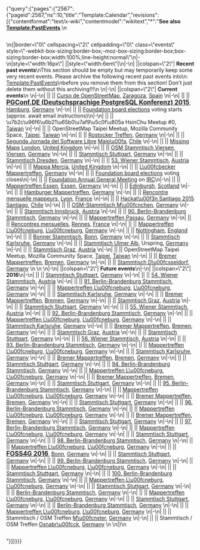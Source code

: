 {"query":{"pages":{"2567":{"pageid":2567,"ns":10,"title":"Template:Calendar","revisions":[{"contentformat":"text/x-wiki","contentmodel":"wikitext","*":"<noinclude>'''See also [[Template:PastEvents]]'''.\n</noinclude><div style=\"-webkit-column-width:34em;-moz-column-width:34em;column-width:34em;-webkit-column-gap:1em;-moz-column-gap:1em;column-gap:1em\">\n{|border=\"0\" cellspacing=\"2\" cellpadding=\"0\" class=\"events\" style=\"-webkit-box-sizing:border-box;-moz-box-sizing:border-box;box-sizing:border-box;width:100%;line-height:normal\"\n|-\n|style=\"width:16px\"| ||style=\"width:6em\"|\n|-<noinclude>\n| {{cal|none}} ||colspan=\"2\"| '''Recent past events'''\nThis section should be empty but may temporarily keep some very recent events. Please archive the following recent past events into\n: [[Template:PastEvents]]{{Edit|mini=0|Template:PastEvents}}\nbefore you remove them from this section! Don't just delete them without this archiving!!!\n<!-- ==== Keep all recent past events BELOW this line, as long as they are not archived ==== -->\n|-\n| {{cal|none}} ||colspan=\"2\"| '''Current events'''\n</noinclude><!-- ==== Recent past event should be temporarily moved ABOVE this line, BUT NOT ongoing events (even if they started a few days agos), as long they are not completely terminated. ==== -->\n|-\n| {{cal|speaking}} || {{dm|Nov 16|Nov 30}} || [http://osluz.unizar.es/content/curso-de-openstreetmap Curso de OpenStreetMap], [[Zaragoza]], [[Spain]] {{SmallFlag|Spain}} {{SmallFlag|Zaragoza|Escudo de Zaragoza.svg}}\n|-\n| {{cal|conference}} || {{dm|Nov 26|Nov 27}} || <big>'''[http://2015.pgconf.de/ PGConf.DE (Deutschsprachige PostgreSQL Konferenz) 2015]'''</big>, [[Hamburg]], [[Germany]] {{SmallFlag|Germany}}\n|-\n| {{cal|info}} || {{dm|Nov 28}} || [[Foundation/AGM15/Election_to_Board|Foundation board elections]] voting starts (approx. await email instructions)\n|-\n| {{cal|social}} || {{dm|Nov 28}} || \u7b2c\u96f6\u6b21\u65b0\u7af9\u5c0f\u805a HsinChu Meetup #0, [[Taiwan]] {{SmallFlag|Taiwan}}\n|-\n| {{cal|meeting}} || {{dm|Nov 30}} || OpenStreetMap Taipei Meetup, Mozilla Community Space, [[Taipei]], [[Taiwan]] {{SmallFlag|Taiwan}}\n|-\n| {{cal|social}} || {{dm|Dec 1}} || [[Rostocker Treffen]], [[Germany]] {{SmallFlag|Germany}}\n|-\n| {{cal|speaking}} || {{dm|Dec 1}} || [https://reps.mozilla.org/e/jornada-de-software-libre-inacap-maipu/ Segunda Jornada del Software Libre] [[Maip\u00fa]], [[Chile]] {{SmallFlag|Chile}} {{SmallFlag|Maip\u00fa|Escudo_de_Maip\u00fa_(Chile).svg}}\n|-\n| {{cal|mapevent}} || {{dm|Dec 1}} || [https://www.eventbrite.co.uk/e/missing-mapshot-december-mapathon-tickets-19653629535 Missing Maps] [[London]], [[United Kingdom]] {{SmallFlag|United Kingdom}}\n|-\n| {{cal|social}} || {{dm|Dec 1}} || [[Niederrhein/Viersen/Stammtisch|OSM Stammtisch Viersen]], [[Viersen]], [[Germany]] {{SmallFlag|Germany}}\n|-\n| {{cal|social}} || {{dm|Dec 2}} || [[Stuttgart/Stammtisch|Stammtisch Stuttgart]], [[Germany]] {{SmallFlag|Germany}}\n|-\n| {{cal|social}} || {{dm|Dec 3}} || [[Stammtisch Dresden]], [[Germany]] {{SmallFlag|Germany}} {{SmallFlag|Dresden|Dresden Stadtwappen.svg}}\n|-\n| {{cal|social}} || {{dm|Dec 3}} || [[Wien/Stammtisch|53. Wiener Stammtisch]], [[Austria]] {{SmallFlag|Austria}} {{SmallFlag|Wien|Wien Wappen.svg}}\n|-\n| {{cal|social}} || {{dm|Dec 3}} || [[Mappa Mercia#Events|Mappa Mercia]], [[United Kingdom]] {{SmallFlag|United Kingdom}}\n|-\n| {{cal|social}} || {{dm|Dec 3}} || [[L\u00fcbecker Mappertreffen|L\u00fcbecker Mappertreffen]], [[Germany]] {{SmallFlag|Germany}}\n|-\n| {{cal|info}} || {{dm|Dec 5}} || [[Foundation/AGM15/Election_to_Board|Foundation board elections]] voting closes\n|-\n| {{cal|info}} || {{dm|Dec 5}} || [[Foundation/AGM15|Foundation Annual General Meeting]] on [[IRC]]\n|-\n| {{cal|social}} || {{dm|Dec 7}} || [[Essen/OSM-Treffen|Mappertreffen Essen]], [[Essen]], [[Germany]] {{SmallFlag|Germany}}\n|-\n| {{cal|social}} || {{dm|Dec 8}} || [[Edinburgh#Social Events|Edinburgh]], [[Scotland]] {{SmallFlag|Scotland}}\n|-\n| {{cal|social}} || {{dm|Dec 8}} || [[Hamburger Mappertreffen|Hamburger Mappertreffen]], [[Germany]] {{SmallFlag|Germany}}\n|-\n| {{cal|social}} || {{dm|Dec 09}} || [[Lyon#Groupe local lyonnais|Rencontre mensuelle mappeurs]], [[Lyon]], [[France]] {{SmallFlag|France}}\n|-\n| {{cal|speaking}} || {{dm|Dec 9}} || [http://hackaton.softwarelibrechile.cl/ Hackat\u00f3n Santiago 2015] [[Santiago]], [[Chile]] {{SmallFlag|Chile}} {{SmallFlag|Santiago|Escudo_de_Santiago_(Chile).svg}}\n|-\n| {{cal|social}} || {{dm|Dec 10}} || [[M\u00fcnchen#Regelm\u00e4\u00dfiger Treff|OSM-Stammtisch M\u00fcnchen]], [[Germany]] {{SmallFlag|Germany}} {{SmallFlag|M\u00fcnchen|Muenchen Kleines Stadtwappen.svg}}\n|-\n| {{cal|social}} || {{dm|Dec 10}} || [[Innsbruck/Stammtisch|Stammtisch Innsbruck]], [[Austria]] {{SmallFlag|Austria}} {{SmallFlag|Tirol|Tirol Wappen.svg}}\n|-\n| {{cal|social}} || {{dm|Dec 11}} || [[Berlin/Stammtisch|90. Berlin-Brandenburg Stammtisch]], [[Germany]] {{SmallFlag|Germany}}\n|-\n| {{cal|social}} || {{dm|Dec 14}} || [[Passau/Mappertreffen|Mappertreffen Passau]], [[Germany]] {{SmallFlag|Germany}}{{SmallFlag|Passau|Wappen Passau.svg}}\n|-\n| {{cal|meeting}} || {{dm|Dec 14}} || [[Rennes#Cartoparties et autres rencontres|Rencontres mensuelles]], [[Rennes]], [[France]] {{SmallFlag|France}}\n|-\n| {{cal|social}} || {{dm|Dec 15}} || [[L\u00fcneburg/Mappertreffen|Mappertreffen L\u00fcneburg]], [[L\u00fcneburg]], [[Germany]] {{SmallFlag|Germany}}\n|-\n| {{cal|social}} || {{dm|Dec 15}} || [[Nottingham/Pub Meetup|Nottingham]], [[England]] {{SmallFlag|England}}\n|-\n| {{cal|social}} || {{dm|Dec 15}} || [[Bonn/Stammtisch|Bonner Stammtisch]], [[Bonn]], [[Germany]] {{SmallFlag|Germany}}\n|-\n| {{cal|social}} || {{dm|Dec 16}} || [[Karlsruhe#N\u00e4chstes Treffen|Stammtisch Karlsruhe]], [[Germany]] {{SmallFlag|Germany}} {{SmallFlag|Karlsruhe|Coat of arms de-bw Karlsruhe.svg}}\n|-\n| {{cal|social}} || {{dm|Dec 17}} || [[UlmerAlb|Stammtisch Ulmer Alb]], Urspring, [[Germany]] {{SmallFlag|Germany}}\n|-\n| {{cal|social}} || {{dm|Dec 21}} || [[Graz/Stammtisch|Stammtisch Graz]], [[Austria]] {{SmallFlag|Austria}} {{SmallFlag|Steiermark|Steiermark Wappen.svg}}\n|-\n| {{cal|meeting}} || {{dm|Dec 28}} || OpenStreetMap Taipei Meetup, Mozilla Community Space, [[Taipei]], [[Taiwan]] {{SmallFlag|Taiwan}}\n|-\n| {{cal|social}} || {{dm|Dec 28}} || [[Bremen/Veranstaltungen|Bremer Mappertreffen]], [[Bremen]], [[Germany]] {{SmallFlag|Germany}} {{SmallFlag|Bremen}}\n|-\n| {{cal|social}} || {{dm|Dec 30}} || [[D\u00fcsseldorf/Stammtisch|Stammtisch D\u00fcsseldorf]], [[Germany]] {{SmallFlag|Germany}} {{SmallFlag|D\u00fcsseldorf|Dus4c_full_(1).jpg}}\n<!--\n\n  All events above should be limited to the next 1-1.5 month to keep the list small on the main page.\n  Only a few additional BIG events should be listed here even if they are occuring after less important events.\n  However these events MUST already have an active presentation web page. Don't place any future important events\n  which are just projected, still not organized, not open to registration, without confirmed dates, or\n  without a working link to a maintained page presenting the event and its organization.\n\n-->\n<noinclude><!--\n\n  Unconfimed big events, or social events, that are more than 1-1.5 month in the future are in noinclude sections, to keep the main page short.\n  Feel free to move this noinclude start-tag upward, if the next event inside is in lesser than a month.\n\n-->\n|-\n| {{cal|none}} ||colspan=\"2\"| '''Future events'''\n|-\n| {{cal|none}} ||colspan=\"2\"| '''2016'''\n|-\n| {{cal|social}} || {{dm|Jan 6}} || [[Stuttgart/Stammtisch|Stammtisch Stuttgart]], [[Germany]] {{SmallFlag|Germany}}\n|-\n| {{cal|social}} || {{dm|Jan 7}} || [[Wien/Stammtisch|54. Wiener Stammtisch]], [[Austria]] {{SmallFlag|Austria}} {{SmallFlag|Wien|Wien Wappen.svg}}\n|-\n| {{cal|social}} || {{dm|Jan 14}} || [[Berlin/Stammtisch|91. Berlin-Brandenburg Stammtisch]], [[Germany]] {{SmallFlag|Germany}}\n|-\n| {{cal|social}} || {{dm|Jan 19}} || [[L\u00fcneburg/Mappertreffen|Mappertreffen L\u00fcneburg]], [[L\u00fcneburg]], [[Germany]] {{SmallFlag|Germany}}\n|-\n| {{cal|social}} || {{dm|Jan 20}} || [[Karlsruhe#N\u00e4chstes Treffen|Stammtisch Karlsruhe]], [[Germany]] {{SmallFlag|Germany}} {{SmallFlag|Karlsruhe|Coat of arms de-bw Karlsruhe.svg}}\n|-\n| {{cal|social}} || {{dm|Jan 25}} || [[Bremen/Veranstaltungen|Bremer Mappertreffen]], [[Bremen]], [[Germany]] {{SmallFlag|Germany}} {{SmallFlag|Bremen}}\n|-\n| {{cal|social}} || {{dm|Jan 25}} || [[Graz/Stammtisch|Stammtisch Graz]], [[Austria]] {{SmallFlag|Austria}} {{SmallFlag|Steiermark|Steiermark Wappen.svg}}\n|-\n| {{cal|social}} || {{dm|Feb 3}} || [[Stuttgart/Stammtisch|Stammtisch Stuttgart]], [[Germany]] {{SmallFlag|Germany}}\n|-\n| {{cal|social}} || {{dm|Feb 11}} || [[Wien/Stammtisch|55. Wiener Stammtisch]], [[Austria]] {{SmallFlag|Austria}} {{SmallFlag|Wien|Wien Wappen.svg}}\n|-\n| {{cal|social}} || {{dm|Feb 12}} || [[Berlin/Stammtisch|92. Berlin-Brandenburg Stammtisch]], [[Germany]] {{SmallFlag|Germany}}\n|-\n| {{cal|social}} || {{dm|Feb 16}} || [[L\u00fcneburg/Mappertreffen|Mappertreffen L\u00fcneburg]], [[L\u00fcneburg]], [[Germany]] {{SmallFlag|Germany}}\n|-\n| {{cal|social}} || {{dm|Feb 17}} || [[Karlsruhe#N\u00e4chstes Treffen|Stammtisch Karlsruhe]], [[Germany]] {{SmallFlag|Germany}} {{SmallFlag|Karlsruhe|Coat of arms de-bw Karlsruhe.svg}}\n|-\n| {{cal|social}} || {{dm|Feb 22}} || [[Bremen/Veranstaltungen|Bremer Mappertreffen]], [[Bremen]], [[Germany]] {{SmallFlag|Germany}} {{SmallFlag|Bremen}}\n|-\n| {{cal|social}} || {{dm|Feb 22}} || [[Graz/Stammtisch|Stammtisch Graz]], [[Austria]] {{SmallFlag|Austria}} {{SmallFlag|Steiermark|Steiermark Wappen.svg}}\n|-\n| {{cal|social}} || {{dm|Mar 2}} || [[Stuttgart/Stammtisch|Stammtisch Stuttgart]], [[Germany]] {{SmallFlag|Germany}}\n|-\n| {{cal|social}} || {{dm|Mar 3}} || [[Wien/Stammtisch|56. Wiener Stammtisch]], [[Austria]] {{SmallFlag|Austria}} {{SmallFlag|Wien|Wien Wappen.svg}}\n|-\n| {{cal|social}} || {{dm|Mar 10}} || [[Berlin/Stammtisch|93. Berlin-Brandenburg Stammtisch]], [[Germany]] {{SmallFlag|Germany}}\n|-\n| {{cal|social}} || {{dm|Mar 15}} || [[L\u00fcneburg/Mappertreffen|Mappertreffen L\u00fcneburg]], [[L\u00fcneburg]], [[Germany]] {{SmallFlag|Germany}}\n|-\n| {{cal|social}} || {{dm|Mar 16}} || [[Karlsruhe#N\u00e4chstes Treffen|Stammtisch Karlsruhe]], [[Germany]] {{SmallFlag|Germany}} {{SmallFlag|Karlsruhe|Coat of arms de-bw Karlsruhe.svg}}\n|-\n| {{cal|social}} || {{dm|Mar 28}} || [[Bremen/Veranstaltungen|Bremer Mappertreffen]], [[Bremen]], [[Germany]] {{SmallFlag|Germany}} {{SmallFlag|Bremen}}\n|-\n| {{cal|social}} || {{dm|Apr 6}} || [[Stuttgart/Stammtisch|Stammtisch Stuttgart]], [[Germany]] {{SmallFlag|Germany}}\n|-\n| {{cal|social}} || {{dm|Apr 8}} || [[Berlin/Stammtisch|94. Berlin-Brandenburg Stammtisch]], [[Germany]] {{SmallFlag|Germany}}\n|-\n| {{cal|social}} || {{dm|Apr 19}} || [[L\u00fcneburg/Mappertreffen|Mappertreffen L\u00fcneburg]], [[L\u00fcneburg]], [[Germany]] {{SmallFlag|Germany}}\n|-\n| {{cal|social}} || {{dm|Apr 25}} || [[Bremen/Veranstaltungen|Bremer Mappertreffen]], [[Bremen]], [[Germany]] {{SmallFlag|Germany}} {{SmallFlag|Bremen}}\n|-\n| {{cal|social}} || {{dm|May 4}} || [[Stuttgart/Stammtisch|Stammtisch Stuttgart]], [[Germany]] {{SmallFlag|Germany}}\n|-\n| {{cal|social}} || {{dm|May 12}} || [[Berlin/Stammtisch|95. Berlin-Brandenburg Stammtisch]], [[Germany]] {{SmallFlag|Germany}}\n|-\n| {{cal|social}} || {{dm|May 17}} || [[L\u00fcneburg/Mappertreffen|Mappertreffen L\u00fcneburg]], [[L\u00fcneburg]], [[Germany]] {{SmallFlag|Germany}}\n|-\n| {{cal|social}} || {{dm|May 23}} || [[Bremen/Veranstaltungen|Bremer Mappertreffen]], [[Bremen]], [[Germany]] {{SmallFlag|Germany}} {{SmallFlag|Bremen}}\n|-\n| {{cal|social}} || {{dm|Jun 1}} || [[Stuttgart/Stammtisch|Stammtisch Stuttgart]], [[Germany]] {{SmallFlag|Germany}}\n|-\n| {{cal|social}} || {{dm|Jun 10}} || [[Berlin/Stammtisch|96. Berlin-Brandenburg Stammtisch]], [[Germany]] {{SmallFlag|Germany}}\n|-\n| {{cal|social}} || {{dm|Jun 21}} || [[L\u00fcneburg/Mappertreffen|Mappertreffen L\u00fcneburg]], [[L\u00fcneburg]], [[Germany]] {{SmallFlag|Germany}}\n|-\n| {{cal|social}} || {{dm|Dec 27}} || [[Bremen/Veranstaltungen|Bremer Mappertreffen]], [[Bremen]], [[Germany]] {{SmallFlag|Germany}} {{SmallFlag|Bremen}}\n|-\n| {{cal|social}} || {{dm|Jul 6}} || [[Stuttgart/Stammtisch|Stammtisch Stuttgart]], [[Germany]] {{SmallFlag|Germany}}\n|-\n| {{cal|social}} || {{dm|Jul 14}} || [[Berlin/Stammtisch|97. Berlin-Brandenburg Stammtisch]], [[Germany]] {{SmallFlag|Germany}}\n|-\n| {{cal|social}} || {{dm|Jul 19}} || [[L\u00fcneburg/Mappertreffen|Mappertreffen L\u00fcneburg]], [[L\u00fcneburg]], [[Germany]] {{SmallFlag|Germany}}\n|-\n| {{cal|social}} || {{dm|Aug 3}} || [[Stuttgart/Stammtisch|Stammtisch Stuttgart]], [[Germany]] {{SmallFlag|Germany}}\n|-\n| {{cal|social}} || {{dm|Aug 12}} || [[Berlin/Stammtisch|98. Berlin-Brandenburg Stammtisch]], [[Germany]] {{SmallFlag|Germany}}\n|-\n| {{cal|social}} || {{dm|Aug 16}} || [[L\u00fcneburg/Mappertreffen|Mappertreffen L\u00fcneburg]], [[L\u00fcneburg]], [[Germany]] {{SmallFlag|Germany}}\n|-\n| {{cal|conference}} || {{dm|Aug 24|Aug 26}} || <big>'''[http://2016.foss4g.org/ FOSS4G 2016]'''</big>, [[Bonn]], [[Germany]] {{SmallFlag|Germany}}\n|-\n| {{cal|social}} || {{dm|Sep 7}} || [[Stuttgart/Stammtisch|Stammtisch Stuttgart]], [[Germany]] {{SmallFlag|Germany}}\n|-\n| {{cal|social}} || {{dm|Sep 8}} || [[Berlin/Stammtisch|99. Berlin-Brandenburg Stammtisch]], [[Germany]] {{SmallFlag|Germany}}\n|-\n| {{cal|social}} || {{dm|Sep 20}} || [[L\u00fcneburg/Mappertreffen|Mappertreffen L\u00fcneburg]], [[L\u00fcneburg]], [[Germany]] {{SmallFlag|Germany}}\n|-\n| {{cal|social}} || {{dm|Oct 5}} || [[Stuttgart/Stammtisch|Stammtisch Stuttgart]], [[Germany]] {{SmallFlag|Germany}}\n|-\n| {{cal|social}} || {{dm|Oct 14}} || [[Berlin/Stammtisch|100. Berlin-Brandenburg Stammtisch]], [[Germany]] {{SmallFlag|Germany}}\n|-\n| {{cal|social}} || {{dm|Oct 18}} || [[L\u00fcneburg/Mappertreffen|Mappertreffen L\u00fcneburg]], [[L\u00fcneburg]], [[Germany]] {{SmallFlag|Germany}}\n|-\n| {{cal|social}} || {{dm|Nov 2}} || [[Stuttgart/Stammtisch|Stammtisch Stuttgart]], [[Germany]] {{SmallFlag|Germany}}\n|-\n| {{cal|social}} || {{dm|Nov 10}} || [[Berlin/Stammtisch|Berlin-Brandenburg Stammtisch]], [[Germany]] {{SmallFlag|Germany}}\n|-\n| {{cal|social}} || {{dm|Nov 15}} || [[L\u00fcneburg/Mappertreffen|Mappertreffen L\u00fcneburg]], [[L\u00fcneburg]], [[Germany]] {{SmallFlag|Germany}}\n|-\n| {{cal|social}} || {{dm|Dec 7}} || [[Stuttgart/Stammtisch|Stammtisch Stuttgart]], [[Germany]] {{SmallFlag|Germany}}\n|-\n| {{cal|social}} || {{dm|Dec 9}} || [[Berlin/Stammtisch|Berlin-Brandenburg Stammtisch]], [[Germany]] {{SmallFlag|Germany}}\n|-\n| {{cal|social}} || {{dm|Dec 20}} || [[L\u00fcneburg/Mappertreffen|Mappertreffen L\u00fcneburg]], [[L\u00fcneburg]], [[Germany]] {{SmallFlag|Germany}}\n|-\n| {{cal|social}} || {{dm|Jan 5}} || Stammtisch / OSM Treffen [[M\u00fcnster]], [[Germany]] {{SmallFlag|Germany}}\n|-\n| {{cal|social}} || {{dm|Jan 18}} || Stammtisch / OSM Treffen [[Osnabr\u00fcck]], [[Germany]] {{SmallFlag|Germany}}\n</noinclude><!-- PLEASE don't insert any future event below this line, put them just ABOVE -->\n|}\n</div><noinclude>{{Documentation}}</noinclude>"}]}}}}